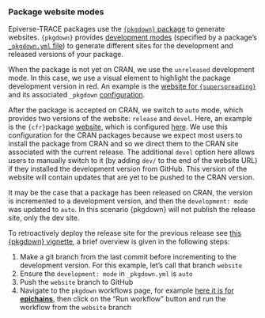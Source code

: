 ### Package website modes

Epiverse-TRACE packages use the [`{pkgdown}` package](https://pkgdown.r-lib.org/) to generate websites. `{pkgdown}` provides [development modes](https://pkgdown.r-lib.org/reference/build_site.html#development-mode) (specified by a package's [`_pkgdown.yml` file](https://pkgdown.r-lib.org/articles/customise.html)) to generate different sites for the development and released versions of your package.

When the package is not yet on CRAN, we use the `unreleased` development mode. In this case, we use a visual element to highlight the package development version in red. An example is the [website for `{superspreading}`](https://epiverse-trace.github.io/superspreading/) and its associated `_pkgdown` [configuration](https://github.com/epiverse-trace/superspreading/blob/main/_pkgdown.yml#L12-L13).

After the package is accepted on CRAN, we switch to `auto` mode, which provides two versions of the website: `release` and `devel`. Here, an example is the `{cfr}`package [website](https://epiverse-trace.github.io/cfr/), which is configured [here](https://github.com/epiverse-trace/cfr/blob/main/_pkgdown.yml#L5-L6). We use this configuration for the CRAN packages because we expect most users to install the package from CRAN and so we direct them to the CRAN site associated with the current release. The additional `devel` option here allows users to manually switch to it (by adding `dev/` to the end of the website URL) if they installed the development version from GitHub. This version of the website will contain updates that are yet to be pushed to the CRAN version.

::: {.callout-tip title="Publishing the release website along with the dev site after CRAN release"}

It may be the case that a package has been released on CRAN, the version is incremented to a development version, and then the `development: mode` was updated to `auto`. In this scenario {pkgdown} will not publish the release site, only the dev site.

To retroactively deploy the release site for the previous release see [this {pkgdown} vignette](https://pkgdown.r-lib.org/articles/how-to-update-released-site.html), a brief overview is given in the following steps:

1. Make a git branch from the last commit before incrementing to the development version. For this example, let's call that branch `website`
2. Ensure the `development: mode` in `_pkgdown.yml` is `auto`
3. Push the `website` branch to GitHub
4. Navigate to the `pkgdown` workflows page, for example [here it is for **epichains**](https://github.com/epiverse-trace/epichains/actions/workflows/pkgdown.yaml), then click on the "Run workflow" button and run the workflow from the `website` branch
:::
